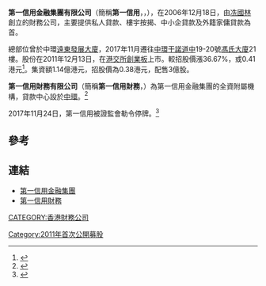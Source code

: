 '''第一信用金融集團有限公司'''（簡稱'''第一信用'''，'''{{lang-en|First Credit Finance Group Limited}}'''，{{hkex|8215}}），在2006年12月18日，由[[冼國林|冼國林]]創立的財務公司，主要提供私人貸款、樓宇按揭、中小企貸款及外籍家傭貸款為首。

總部位曾於中環[[遠東發展大廈|遠東發展大廈]]，2017年11月遷往[[中環|中環]][[干諾道|干諾道中]]19-20號[[馮氏大廈|馮氏大廈]]21樓。股份在2011年12月13日，在[[香港交易所|港交所]][[香港創業板|創業板]]上市。較招股價漲36.67%，或0.41港元<ref>{{Cite web |url=http://hkstock.cnfol.com/111213/132,1562,11344646,00.shtml |title=《新股情报》第一信用(08215)全日收报0.41元 较配售价升36.67% 2011年12月13日 16:37　汇港通讯 |access-date=2011年12月14日 |archive-url=https://web.archive.org/web/20150805004534/http://hkstock.cnfol.com/111213/132,1562,11344646,00.shtml |archive-date=2015年8月5日 |dead-url=yes }}</ref>。集資額1.14億港元，招股價為0.38港元，配售3億股。

'''第一信用財務有限公司'''（簡稱'''第一信用財務'''，'''{{lang-en|First Credit Limited}}'''）為第一信用金融集團的全資附屬機構，貸款中心設於[[中環|中環]]。<ref>{{Cite web |url=http://www.firstcredit.com.hk/About.aspx |title=第一信用財務公司網頁簡介 |accessdate=2017-12-13 |archive-date=2017-12-13 |archive-url=https://web.archive.org/web/20171213201042/http://www.firstcredit.com.hk/About.aspx |dead-url=no }}</ref>

2017年11月24日，第一信用被證監會勒令停牌。<ref>{{Cite web |url=https://hk.finance.appledaily.com/finance/realtime/article/20171124/57498040 |title=第一信用被勒令停牌冼國林：通告內容誤解啫 |accessdate=2017-11-25 |archive-date=2017-12-01 |archive-url=https://web.archive.org/web/20171201034634/https://hk.finance.appledaily.com/finance/realtime/article/20171124/57498040 |dead-url=no }}</ref>

==參考==
{{reflist}}

==連結==
*[http://www.fcfg.com.hk/ 第一信用金融集團] {{Wayback|url=http://www.fcfg.com.hk/ |date=20171201032237 }}
*[http://www.firstcredit.com.hk 第一信用財務] {{Wayback|url=http://www.firstcredit.com.hk/ |date=20171212193329 }}

[[CATEGORY:香港財務公司|CATEGORY:香港財務公司]]
[[Category:2011年首次公開募股|Category:2011年首次公開募股]]
